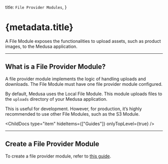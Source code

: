 
  title: `File Provider Modules`,
}

# {metadata.title}

A File Module exposes the functionalities to upload assets, such as product images, to the Medusa application.

---

## What is a File Provider Module?

A file provider module implements the logic of handling uploads and downloads. The File Module must have one file provider module configured.

By default, Medusa uses the Local File Module. This module uploads files to the `uploads` directory of your Medusa application.

This is useful for development. However, for production, it’s highly recommended to use other File Modules, such as the S3 Module.

<ChildDocs type="item" hideItems={["Guides"]} onlyTopLevel={true} />

---

## Create a File Provider Module

To create a file provider module, refer to [this guide](/references/file-provider-module).
